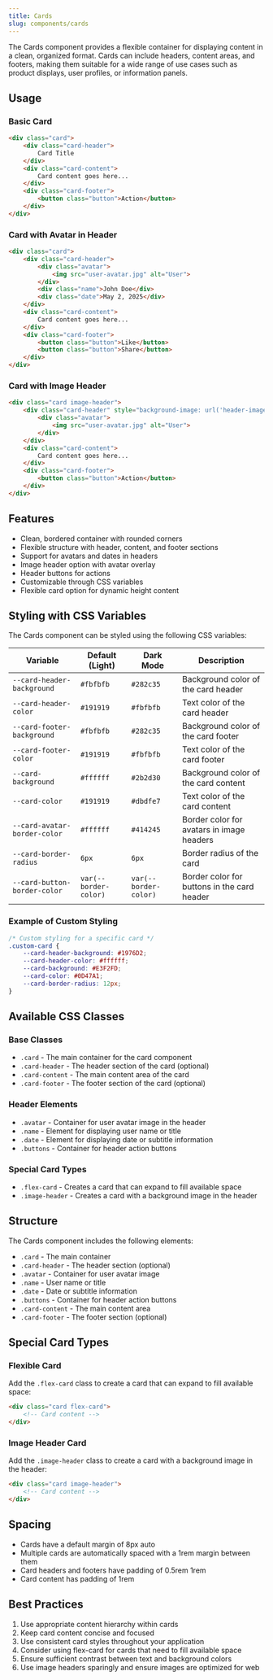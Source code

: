 ```yaml
---
title: Cards
slug: components/cards
---
```


The Cards component provides a flexible container for displaying content in a clean, organized format. Cards can include headers, content areas, and footers, making them suitable for a wide range of use cases such as product displays, user profiles, or information panels.

## Usage

### Basic Card

```html
<div class="card">
    <div class="card-header">
        Card Title
    </div>
    <div class="card-content">
        Card content goes here...
    </div>
    <div class="card-footer">
        <button class="button">Action</button>
    </div>
</div>
```

### Card with Avatar in Header

```html
<div class="card">
    <div class="card-header">
        <div class="avatar">
            <img src="user-avatar.jpg" alt="User">
        </div>
        <div class="name">John Doe</div>
        <div class="date">May 2, 2025</div>
    </div>
    <div class="card-content">
        Card content goes here...
    </div>
    <div class="card-footer">
        <button class="button">Like</button>
        <button class="button">Share</button>
    </div>
</div>
```

### Card with Image Header

```html
<div class="card image-header">
    <div class="card-header" style="background-image: url('header-image.jpg')">
        <div class="avatar">
            <img src="user-avatar.jpg" alt="User">
        </div>
    </div>
    <div class="card-content">
        Card content goes here...
    </div>
    <div class="card-footer">
        <button class="button">Action</button>
    </div>
</div>
```

## Features

- Clean, bordered container with rounded corners
- Flexible structure with header, content, and footer sections
- Support for avatars and dates in headers
- Image header option with avatar overlay
- Header buttons for actions
- Customizable through CSS variables
- Flexible card option for dynamic height content

## Styling with CSS Variables

The Cards component can be styled using the following CSS variables:

| Variable | Default (Light) | Dark Mode | Description |
| -------- | --------------- | --------- | ----------- |
| `--card-header-background` | `#fbfbfb` | `#282c35` | Background color of the card header |
| `--card-header-color` | `#191919` | `#fbfbfb` | Text color of the card header |
| `--card-footer-background` | `#fbfbfb` | `#282c35` | Background color of the card footer |
| `--card-footer-color` | `#191919` | `#fbfbfb` | Text color of the card footer |
| `--card-background` | `#ffffff` | `#2b2d30` | Background color of the card content |
| `--card-color` | `#191919` | `#dbdfe7` | Text color of the card content |
| `--card-avatar-border-color` | `#ffffff` | `#414245` | Border color for avatars in image headers |
| `--card-border-radius` | `6px` | `6px` | Border radius of the card |
| `--card-button-border-color` | `var(--border-color)` | `var(--border-color)` | Border color for buttons in the card header |

### Example of Custom Styling

```css
/* Custom styling for a specific card */
.custom-card {
    --card-header-background: #1976D2;
    --card-header-color: #ffffff;
    --card-background: #E3F2FD;
    --card-color: #0D47A1;
    --card-border-radius: 12px;
}
```

## Available CSS Classes

### Base Classes
- `.card` - The main container for the card component
- `.card-header` - The header section of the card (optional)
- `.card-content` - The main content area of the card
- `.card-footer` - The footer section of the card (optional)

### Header Elements
- `.avatar` - Container for user avatar image in the header
- `.name` - Element for displaying user name or title
- `.date` - Element for displaying date or subtitle information
- `.buttons` - Container for header action buttons

### Special Card Types
- `.flex-card` - Creates a card that can expand to fill available space
- `.image-header` - Creates a card with a background image in the header

## Structure

The Cards component includes the following elements:

- `.card` - The main container
- `.card-header` - The header section (optional)
- `.avatar` - Container for user avatar image
- `.name` - User name or title
- `.date` - Date or subtitle information
- `.buttons` - Container for header action buttons
- `.card-content` - The main content area
- `.card-footer` - The footer section (optional)

## Special Card Types

### Flexible Card

Add the `.flex-card` class to create a card that can expand to fill available space:

```html
<div class="card flex-card">
    <!-- Card content -->
</div>
```

### Image Header Card

Add the `.image-header` class to create a card with a background image in the header:

```html
<div class="card image-header">
    <!-- Card content -->
</div>
```

## Spacing

- Cards have a default margin of 8px auto
- Multiple cards are automatically spaced with a 1rem margin between them
- Card headers and footers have padding of 0.5rem 1rem
- Card content has padding of 1rem

## Best Practices

1. Use appropriate content hierarchy within cards
2. Keep card content concise and focused
3. Use consistent card styles throughout your application
4. Consider using flex-card for cards that need to fill available space
5. Ensure sufficient contrast between text and background colors
6. Use image headers sparingly and ensure images are optimized for web